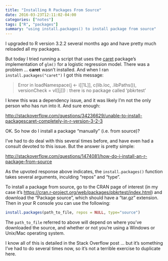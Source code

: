 ```yaml
---
title: "Installing R Packages From Source"
date: 2016-03-23T12:11:02-04:00
categories: ["notes"]
tags: ["R", "packages"]
summary: "using install.packages() to install package from source"
--- 
```


I upgraded to R version 3.2.2 several months ago and have pretty much reloaded all my packages.

But today I tried running a script that uses the [caret](https://cran.r-project.org/web/packages/caret/vignettes/caret.pdf) package's implementation of `glm()` for a logistic regression model. There was a problem ... **caret** wasn't installed. And when I ran `install.packages("caret")` I got this message:

> Error in loadNamespace(j <- i[[1L]], c(lib.loc, .libPaths()), versionCheck = vI[[j]]) : 
  there is no package called ‘pbkrtest’

I knew this was a dependency issue, and it was likely I'm not the only person who has run into it. And sure enough:

<http://stackoverflow.com/questions/34236629/unable-to-install-packagescaret-completely-in-r-version-3-2-3>

OK. So how do I install a package "manually" (i.e. from source)?

I've had to do deal with this several times before, and have even had a consult devoted to this issue. But the answer is pretty simple:

<http://stackoverflow.com/questions/1474081/how-do-i-install-an-r-package-from-source>

As the upvoted response above indicates, the `install.packages()` function takes several arguments, inculding "repos" and "type". 

To install a package from source, go to the CRAN page of interest (in my case it's <https://cran.r-project.org/web/packages/pbkrtest/index.html>) and download the "Package source", which should have a "tar.gz" extension. Then in your R console you can use the following:

```r
install.packages(path_to_file, repos = NULL, type="source")
```

The `path_to_file` referred to above will depend on where you've downloaded the source, and whether or not you're using a Windows or Unix/Mac operating system.

I know all of this is detailed in the Stack Overflow post ... but it's something I've had to do several times now, so it's not a terrible exercise to duplicate here.